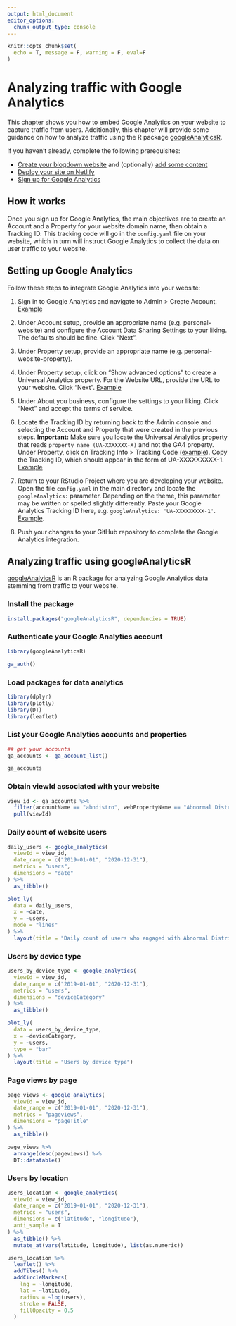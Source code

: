 ```yaml
---
output: html_document
editor_options: 
  chunk_output_type: console
---
```


```r
knitr::opts_chunk$set(
  echo = T, message = F, warning = F, eval=F
)
```

# Analyzing traffic with Google Analytics

This chapter shows you how to embed Google Analytics on your website to capture traffic from users. Additionally, this chapter will provide some guidance on how to analyze traffic using the R package [googleAnalyticsR](https://code.markedmondson.me/googleAnalyticsR/).

If you haven't already, complete the following prerequisites:

- [Create your blogdown website](#create-site-with-theme) and (optionally) [add some content](#content)
- [Deploy your site on Netlify](#deploy)
- [Sign up for Google Analytics](#create-accounts)

## How it works

Once you sign up for Google Analytics, the main objectives are to create an Account and a Property for your website domain name, then obtain a Tracking ID. This tracking code will go in the `config.yaml` file on your website, which in turn will instruct Google Analytics to collect the data on user traffic to your website.

## Setting up Google Analytics

Follow these steps to integrate Google Analytics into your website:

1. Sign in to Google Analytics and navigate to Admin > Create Account. [Example](https://i.imgur.com/QRTa07k.png)

2. Under Account setup, provide an appropriate name (e.g. personal-website) and configure the Account Data Sharing Settings to your liking. The defaults should be fine. Click "Next".

3. Under Property setup, provide an appropriate name (e.g. personal-website-property). 

4. Under Property setup, click on "Show advanced options" to create a Universal Analytics property. For the Website URL, provide the URL to your website. Click "Next". [Example](https://i.imgur.com/0jffYnF.png)

5. Under About you business, configure the settings to your liking. Click "Next" and accept the terms of service.

6. Locate the Tracking ID by returning back to the Admin console and selecting the Account and Property that were created in the previous steps. **Important:** Make sure you locate the Universal Analytics property that reads `property name (UA-XXXXXXX-X)` and not the GA4 property. Under Property, click on Tracking Info > Tracking Code ([example](https://i.imgur.com/GtiKfhq.png)). Copy the Tracking ID, which should appear in the form of UA-XXXXXXXXX-1. [Example](https://i.imgur.com/qcyaVBD.png)

7. Return to your RStudio Project where you are developing your website. Open the file `config.yaml` in the main directory and locate the `googleAnalytics:` parameter. Depending on the theme, this parameter may be written or spelled slightly differently. Paste your Google Analytics Tracking ID here, e.g. `googleAnalytics: 'UA-XXXXXXXXX-1'`. [Example](https://i.imgur.com/xgN24ah.png).

8. Push your changes to your GitHub repository to complete the Google Analytics integration.

## Analyzing traffic using googleAnalyticsR

[googleAnalyicsR](https://code.markedmondson.me/googleAnalyticsR/) is an R package for analyzing Google Analytics data stemming from traffic to your website.

### Install the package

```r
install.packages("googleAnalyticsR", dependencies = TRUE)
```

### Authenticate your Google Analytics account

```r
library(googleAnalyticsR)

ga_auth()
```

### Load packages for data analytics

```r
library(dplyr)
library(plotly)
library(DT)
library(leaflet)
```

### List your Google Analytics accounts and properties

```r
## get your accounts
ga_accounts <- ga_account_list()

ga_accounts
```

### Obtain viewId associated with your website

```r
view_id <- ga_accounts %>%
  filter(accountName == "abndistro", webPropertyName == "Abnormal Distributions") %>%
  pull(viewId)
```

### Daily count of website users

```r
daily_users <- google_analytics(
  viewId = view_id,
  date_range = c("2019-01-01", "2020-12-31"),
  metrics = "users",
  dimensions = "date"
) %>%
  as_tibble()

plot_ly(
  data = daily_users,
  x = ~date,
  y = ~users,
  mode = "lines"
) %>%
  layout(title = "Daily count of users who engaged with Abnormal Distributions")
```

### Users by device type

```r
users_by_device_type <- google_analytics(
  viewId = view_id,
  date_range = c("2019-01-01", "2020-12-31"),
  metrics = "users",
  dimensions = "deviceCategory"
) %>%
  as_tibble()

plot_ly(
  data = users_by_device_type,
  x = ~deviceCategory,
  y = ~users,
  type = "bar"
) %>%
  layout(title = "Users by device type")
```

### Page views by page

```r
page_views <- google_analytics(
  viewId = view_id,
  date_range = c("2019-01-01", "2020-12-31"),
  metrics = "pageviews",
  dimensions = "pageTitle"
) %>%
  as_tibble()

page_views %>%
  arrange(desc(pageviews)) %>%
  DT::datatable()
```

### Users by location

```r
users_location <- google_analytics(
  viewId = view_id,
  date_range = c("2019-01-01", "2020-12-31"),
  metrics = "users",
  dimensions = c("latitude", "longitude"),
  anti_sample = T
) %>%
  as_tibble() %>%
  mutate_at(vars(latitude, longitude), list(as.numeric))

users_location %>%
  leaflet() %>% 
  addTiles() %>%
  addCircleMarkers(
    lng = ~longitude,
    lat = ~latitude,
    radius = ~log(users),
    stroke = FALSE, 
    fillOpacity = 0.5
  )
```






